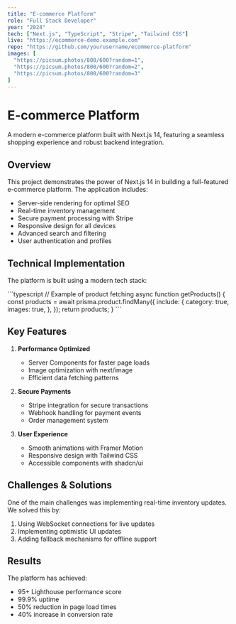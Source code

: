 ```yaml
---
title: "E-commerce Platform"
role: "Full Stack Developer"
year: "2024"
tech: ["Next.js", "TypeScript", "Stripe", "Tailwind CSS"]
live: "https://ecommerce-demo.example.com"
repo: "https://github.com/yourusername/ecommerce-platform"
images: [
  "https://picsum.photos/800/600?random=1",
  "https://picsum.photos/800/600?random=2",
  "https://picsum.photos/800/600?random=3"
]
---
```


# E-commerce Platform

A modern e-commerce platform built with Next.js 14, featuring a seamless shopping experience and robust backend integration.

## Overview

This project demonstrates the power of Next.js 14 in building a full-featured e-commerce platform. The application includes:

- Server-side rendering for optimal SEO
- Real-time inventory management
- Secure payment processing with Stripe
- Responsive design for all devices
- Advanced search and filtering
- User authentication and profiles

## Technical Implementation

The platform is built using a modern tech stack:

\`\`\`typescript
// Example of product fetching
async function getProducts() {
  const products = await prisma.product.findMany({
    include: {
      category: true,
      images: true,
    },
  });
  return products;
}
\`\`\`

## Key Features

1. **Performance Optimized**
   - Server Components for faster page loads
   - Image optimization with next/image
   - Efficient data fetching patterns

2. **Secure Payments**
   - Stripe integration for secure transactions
   - Webhook handling for payment events
   - Order management system

3. **User Experience**
   - Smooth animations with Framer Motion
   - Responsive design with Tailwind CSS
   - Accessible components with shadcn/ui

## Challenges & Solutions

One of the main challenges was implementing real-time inventory updates. We solved this by:

1. Using WebSocket connections for live updates
2. Implementing optimistic UI updates
3. Adding fallback mechanisms for offline support

## Results

The platform has achieved:

- 95+ Lighthouse performance score
- 99.9% uptime
- 50% reduction in page load times
- 40% increase in conversion rate 